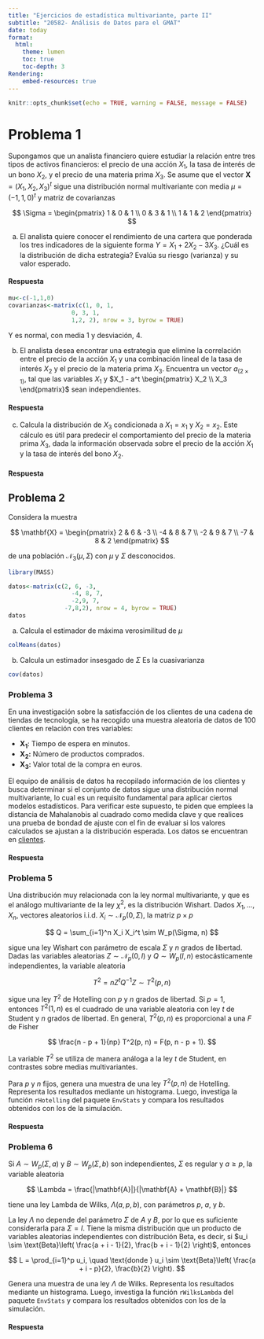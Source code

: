 ---
title: "Ejercicios de estadística multivariante, parte II"
subtitle: "20582- Análisis de Datos para el GMAT"
date: today
format:
  html:
    theme: lumen
    toc: true
    toc-depth: 3
Rendering:
    embed-resources: true
---

```{r setup, include=FALSE}
knitr::opts_chunk$set(echo = TRUE, warning = FALSE, message = FALSE)
```



# Problema 1

Supongamos que un analista financiero quiere estudiar la relación entre tres tipos de activos financieros: el precio de una acción $X_1$, la tasa de interés de un bono $X_2$, y el precio de una materia prima $X_3$. Se asume que el vector $\mathbf{X} = (X_1, X_2, X_3)^t$ sigue una distribución normal multivariante con media 
$\mu = (-1, 1, 0)^t$  y matriz de covarianzas

$$
\Sigma = \begin{pmatrix}
1 & 0 & 1 \\
0 & 3 & 1 \\
1 & 1 & 2
\end{pmatrix}
$$


(a) El analista quiere conocer el rendimiento de una cartera que ponderada los tres indicadores de la siguiente forma $Y= X_1 + 2X_2 - 3X_3$. ¿Cuál es la distribución de dicha estrategia? Evalúa su riesgo (varianza) y su valor esperado.

#### Respuesta

```{r}
mu<-c(-1,1,0)
covarianzas<-matrix(c(1, 0, 1,
                  0, 3, 1,
                  1,2, 2), nrow = 3, byrow = TRUE)
```
Y es normal, con media 1 y desviación, 4. 



(b) El analista desea encontrar una estrategia que elimine  la correlación entre el precio de la acción $X_1$ y una combinación lineal de la tasa de interés $X_2$ y el precio de la materia prima $X_3$. Encuentra un vector $a_{(2\times 1)}$, tal que las variables $X_1$ y $X_1 - a^t \begin{pmatrix} X_2 \\ X_3 \end{pmatrix}$ sean independientes.

#### Respuesta



(c) Calcula la distribución de $X_3$ condicionada a $X_1 = x_1$ y $X_2 = x_2$. Este cálculo es útil para predecir el comportamiento del precio de la materia prima $X_3$, dada la información observada sobre el precio de la acción $X_1$ y la tasa de interés del bono $X_2$.


#### Respuesta



## Problema 2

Considera la muestra

$$
\mathbf{X} = \begin{pmatrix}
2 & 6 & -3 \\
-4 & 8 & 7 \\
-2 & 9 & 7 \\
-7 & 8 & 2
\end{pmatrix}
$$

de una población $\mathcal{N}_3(\mu, \Sigma)$ con $\mu$ y $\Sigma$ desconocidos.
```{r}
library(MASS)
```

```{r}
datos<-matrix(c(2, 6, -3,
                  -4, 8, 7,
                  -2,9, 7,
                -7,8,2), nrow = 4, byrow = TRUE)
datos
```

(a) Calcula el estimador de máxima verosimilitud de $\mu$
```{r}
colMeans(datos)
```


(b) Calcula un estimador insesgado de $\Sigma$
Es la cuasivarianza
```{r}
cov(datos)
```


### Problema 3

En una investigación sobre la satisfacción de los clientes de una cadena de tiendas de tecnología, se ha recogido una muestra aleatoria de datos de 100 clientes en relación con tres variables:

* $\mathbf{X_1}:$ Tiempo de espera en minutos.
* $\mathbf{X_2:}$ Número de productos comprados.
* $\mathbf{X_3:}$ Valor total de la compra en euros.

El equipo de análisis de datos ha recopilado información de los clientes y busca determinar si el conjunto de datos sigue una distribución normal multivariante, lo cual es un requisito fundamental para aplicar ciertos modelos estadísticos. Para verificar este supuesto, te piden que emplees la distancia de Mahalanobis al cuadrado como medida clave y que realices una prueba de bondad de ajuste con el fin de evaluar si los valores calculados se ajustan a la distribución esperada. Los datos se encuentran en [clientes](https://github.com/igmuib/Talleres_AD_Medicina/blob/main/clientes.csv). 

#### Respuesta


### Problema 5

Una distribución muy relacionada con la ley normal multivariante, y que es el análogo multivariante de la ley $\chi^2$, es la distribución Wishart. Dados $X_1, \dots, X_n$, vectores aleatorios i.i.d. $X_i \sim \mathcal{N}_p(0, \Sigma)$, la matriz $p \times p$

$$
Q = \sum_{i=1}^n X_i X_i^t \sim W_p(\Sigma, n)
$$

sigue una ley Wishart con parámetro de escala $\Sigma$ y $n$ grados de libertad. Dadas las variables aleatorias $Z \sim \mathcal{N}_p(0, I)$ y $Q \sim W_p(I, n)$ estocásticamente independientes, la variable aleatoria

$$
T^2 = n Z^t Q^{-1} Z \sim T^2(p, n)
$$

sigue una ley $T^2$ de Hotelling con $p$ y $n$ grados de libertad. Si $p = 1$, entonces $T^2(1, n)$ es el cuadrado de una variable aleatoria con ley $t$ de Student y $n$ grados de libertad. En general, $T^2(p, n)$ es proporcional a una $F$ de Fisher

$$
\frac{n - p + 1}{np} T^2(p, n) = F(p, n - p + 1).
$$

La variable $T^2$ se utiliza de manera análoga a la ley $t$ de Student, en contrastes sobre medias multivariantes. 

Para $p$ y $n$ fijos, genera una muestra de una ley $T^2(p, n)$ de Hotelling. Representa los resultados mediante un histograma. Luego, investiga la función `rHotelling` del paquete `EnvStats` y compara los resultados obtenidos con los de la simulación.

#### Respuesta

### Problema 6

Si $A \sim W_p(\Sigma, a)$ y $B \sim W_p(\Sigma, b)$ son independientes, $\Sigma$ es regular y $a \geq p$, la variable aleatoria

$$
\Lambda = \frac{|\mathbf{A}|}{|\mathbf{A} + \mathbf{B}|}
$$

tiene una ley Lambda de Wilks, $\Lambda(a, p, b)$, con parámetros $p$, $a$, y $b$.

La ley $\Lambda$ no depende del parámetro $\Sigma$ de $A$ y $B$, por lo que es suficiente considerarla para $\Sigma = I$. Tiene la misma distribución que un producto de variables aleatorias independientes con distribución Beta, es decir, si $u_i \sim \text{Beta}\left( \frac{a + i - 1}{2}, \frac{b + i - 1}{2} \right)$, entonces

$$
L = \prod_{i=1}^p u_i, \quad \text{donde } u_i \sim \text{Beta}\left( \frac{a + i - p}{2}, \frac{b}{2} \right).
$$

Genera una muestra de una ley $\Lambda$ de Wilks. Representa los resultados mediante un histograma. Luego, investiga la función `rWilksLambda` del paquete `EnvStats` y compara los resultados obtenidos con los de la simulación.

#### Respuesta